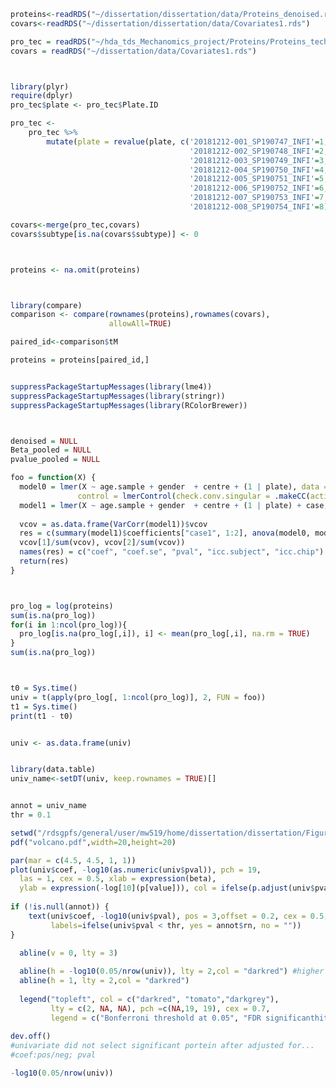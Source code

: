 ```r
proteins<-readRDS("~/dissertation/dissertation/data/Proteins_denoised.rds")
covars<-readRDS("~/dissertation/dissertation/data/Covariates1.rds")

pro_tec = readRDS("~/hda_tds_Mechanomics_project/Proteins/Proteins_technical_covariates.rds")
covars = readRDS("~/dissertation/data/Covariates1.rds") 



library(plyr)
require(dplyr)
pro_tec$plate <- pro_tec$Plate.ID

pro_tec <- 
    pro_tec %>%
        mutate(plate = revalue(plate, c('20181212-001_SP190747_INFI'=1, 
                                        '20181212-002_SP190748_INFI'=2,
                                        '20181212-003_SP190749_INFI'=3,
                                        '20181212-004_SP190750_INFI'=4,
                                        '20181212-005_SP190751_INFI'=5,
                                        '20181212-006_SP190752_INFI'=6,
                                        '20181212-007_SP190753_INFI'=7,
                                        '20181212-008_SP190754_INFI'=8)))

covars<-merge(pro_tec,covars)
covars$subtype[is.na(covars$subtype)] <- 0



proteins <- na.omit(proteins)



library(compare)
comparison <- compare(rownames(proteins),rownames(covars),
                      allowAll=TRUE)

paired_id<-comparison$tM

proteins = proteins[paired_id,]


suppressPackageStartupMessages(library(lme4))
suppressPackageStartupMessages(library(stringr))
suppressPackageStartupMessages(library(RColorBrewer))



denoised = NULL 
Beta_pooled = NULL 
pvalue_pooled = NULL

foo = function(X) {
  model0 = lmer(X ~ age.sample + gender  + centre + (1 | plate), data = covars, REML = FALSE,
               control = lmerControl(check.conv.singular = .makeCC(action = "ignore",tol = 1e-04)))
  model1 = lmer(X ~ age.sample + gender  + centre + (1 | plate) + case, data = covars, REML = FALSE,control = lmerControl(check.conv.singular = .makeCC(action = "ignore", tol = 1e-04)))
  
  vcov = as.data.frame(VarCorr(model1))$vcov
  res = c(summary(model1)$coefficients["case1", 1:2], anova(model0, model1)$`Pr(>Chisq)`[2],
  vcov[1]/sum(vcov), vcov[2]/sum(vcov))
  names(res) = c("coef", "coef.se", "pval", "icc.subject", "icc.chip") 
  return(res)
}



pro_log = log(proteins)
sum(is.na(pro_log))
for(i in 1:ncol(pro_log)){
  pro_log[is.na(pro_log[,i]), i] <- mean(pro_log[,i], na.rm = TRUE)
}
sum(is.na(pro_log))



t0 = Sys.time()
univ = t(apply(pro_log[, 1:ncol(pro_log)], 2, FUN = foo)) 
t1 = Sys.time()
print(t1 - t0)


univ <- as.data.frame(univ)


library(data.table)
univ_name<-setDT(univ, keep.rownames = TRUE)[]


annot = univ_name
thr = 0.1

setwd("/rdsgpfs/general/user/mw519/home/dissertation/dissertation/Figures")
pdf("volcano.pdf",width=20,height=20) 

par(mar = c(4.5, 4.5, 1, 1))
plot(univ$coef, -log10(as.numeric(univ$pval)), pch = 19,
  las = 1, cex = 0.5, xlab = expression(beta),
  ylab = expression(-log[10](p[value])), col = ifelse(p.adjust(univ$pval,method="BH")<0.05, yes = "tomato",no = "darkgrey"))
  
if (!is.null(annot)) {
    text(univ$coef, -log10(univ$pval), pos = 3,offset = 0.2, cex = 0.5,
         labels=ifelse(univ$pval < thr, yes = annot$rn, no = ""))
}

  abline(v = 0, lty = 3)
  
  abline(h = -log10(0.05/nrow(univ)), lty = 2,col = "darkred") #higher line, correct one
  abline(h = 1, lty = 2,col = "darkred")
  
  legend("topleft", col = c("darkred", "tomato","darkgrey"), 
         lty = c(2, NA, NA), pch =c(NA,19, 19), cex = 0.7, 
         legend = c("Bonferroni threshold at 0.05", "FDR significanthits", "Not significant"))
         
dev.off()
#univariate did not select significant portein after adjusted for... 
#coef:pos/neg; pval
```

```r
-log10(0.05/nrow(univ))
```

